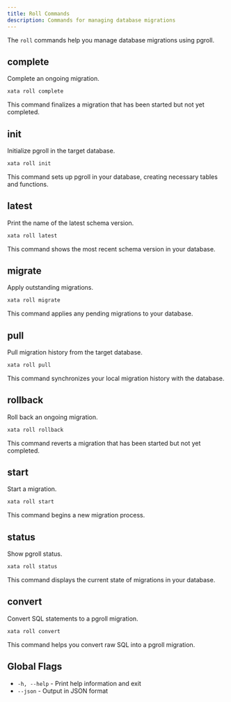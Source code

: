 ```yaml
---
title: Roll Commands
description: Commands for managing database migrations
---
```


The `roll` commands help you manage database migrations using pgroll.

## complete

Complete an ongoing migration.

```bash
xata roll complete
```

This command finalizes a migration that has been started but not yet completed.

## init

Initialize pgroll in the target database.

```bash
xata roll init
```

This command sets up pgroll in your database, creating necessary tables and functions.

## latest

Print the name of the latest schema version.

```bash
xata roll latest
```

This command shows the most recent schema version in your database.

## migrate

Apply outstanding migrations.

```bash
xata roll migrate
```

This command applies any pending migrations to your database.

## pull

Pull migration history from the target database.

```bash
xata roll pull
```

This command synchronizes your local migration history with the database.

## rollback

Roll back an ongoing migration.

```bash
xata roll rollback
```

This command reverts a migration that has been started but not yet completed.

## start

Start a migration.

```bash
xata roll start
```

This command begins a new migration process.

## status

Show pgroll status.

```bash
xata roll status
```

This command displays the current state of migrations in your database.

## convert

Convert SQL statements to a pgroll migration.

```bash
xata roll convert
```

This command helps you convert raw SQL into a pgroll migration.

## Global Flags

- `-h, --help` - Print help information and exit
- `--json` - Output in JSON format 
